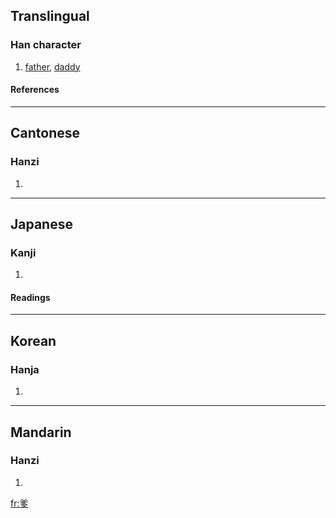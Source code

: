 ==Translingual==
===Han character===
{{Han char|rn=88|rad=父|as=06|sn=10|four=8020<sub>7</sub>|canj=金大弓戈弓 (CKNIN)}}
# [[father]], [[daddy]]
====References====
{{Han ref|kx=0690.040|dkj=19727|dj=1103.040|hdz=32040.030|uh=7239|ud=29241|bh=AF52|bd=44882}}

----
==Cantonese==
===Hanzi===
{{yue-hanzi|jyut=|y=de1}}
# {{defn|Cantonese}}

----
==Japanese==
===Kanji===
{{ja-kanji|grade=|rs=父06}}
# {{defn|Japanese}} 
====Readings====
{{ja-readings|on=[[た]] (ta), [[だ]] (da)|kun=}}

----
==Korean==
===Hanja===
{{ko-hanja|hangeul=다|eumhun=|rv=da|mr=ta|y=ta}}
# {{defn|Korean}}

----
==Mandarin==
===Hanzi===
{{cmn-hanzi|pin=[[diē]] ([[die1]])|wg=tieh<sup>1</sup>}}
# {{defn|Mandarin}}

[[fr:爹]]